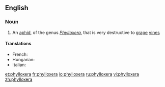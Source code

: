==English==

===Noun===
{{wikipedia}}
{{en-noun|phylloxerae}}

# An [[aphid]], of the genus ''[[Phylloxera]]'', that is very destructive to [[grape]] [[vine]]s

====Translations====
{{trans-top}}
* French: {{t|fr|phylloxéra|m}}
* Hungarian: {{t|hu|filoxéra}}
* Italian: {{t-|it|fillossera|f}}
{{trans-mid}}

{{trans-bottom}}

[[et:phylloxera]]
[[fr:phylloxera]]
[[io:phylloxera]]
[[ru:phylloxera]]
[[vi:phylloxera]]
[[zh:phylloxera]]